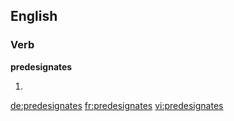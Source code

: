 ==English==

===Verb===
'''predesignates'''

# {{third-person singular of|predesignate}}

[[de:predesignates]]
[[fr:predesignates]]
[[vi:predesignates]]